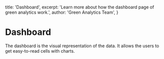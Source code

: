   title: 'Dashboard',
  excerpt: 'Learn more about how the dashboard page of green analytics work.',
  author: 'Green Analytics Team',
}

# Dashboard

The dashboard is the visual representation of the data. It allows the users to get easy-to-read cells with charts.
